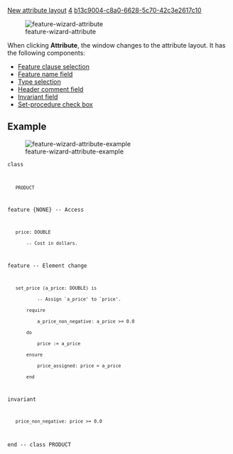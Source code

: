 [[Property:title|New attribute layout]]
[[Property:weight|4]]
[[Property:uuid|b13c9004-c8a0-6628-5c70-42c3e2617c10]]
<div>  [[Image:feature-wizard-attribute]]  </div>
When clicking '''Attribute''', the window changes to the attribute layout. It has the following components: 
*  [[Feature clauses|Feature clause selection]]  
*  [[Name field|Feature name field]]  
*  [[Type selection|Type selection]]  
*  [[Header comment|Header comment field]]  
*  [[Invariant field|Invariant field]]  
*  [[Set-procedure|Set-procedure check box]]  

==Example==
<div>  [[Image:feature-wizard-attribute-example]]  </div>
<code>class
	PRODUCT

feature {NONE} -- Access

	price: DOUBLE
		-- Cost in dollars.

feature -- Element change

	set_price (a_price: DOUBLE) is
			-- Assign `a_price' to `price'.
		require
			a_price_non_negative: a_price >= 0.0
		do
			price := a_price
		ensure
			price_assigned: price = a_price
		end

invariant
	price_non_negative: price >= 0.0

end -- class PRODUCT</code>




